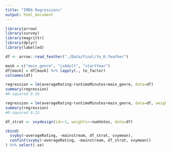 ```yaml
---
title: "IMDb Regressions"
output: html_document
---
```



```r
library(arrow)
library(survey)
library(magrittr)
library(dplyr)
library(labelled)

df <- arrow::read_feather("./Data/Final/to_R.feather")

mask = c("main_genre", "isAdult", "startYear")
df[mask] = df[mask] %>% lapply(., to_factor)
colnames(df)
```
```r
regression = lm(averageRating~runtimeMinutes+main_genre, data=df)
summary(regression)
#R-squared 0.16
```
```r
regression = lm(averageRating~runtimeMinutes+main_genre, data=df, weights=numVotes)
summary(regression)
#R-squared 0.23
```
```r
df_strat <- svydesign(id=~1, weights=~numVotes, data=df)

cbind(
  svyby(~averageRating, ~mainstream, df_strat, svymean),
  confint(svyby(~averageRating, ~mainstream, df_strat, svymean))
) %>% select(-se)
```

